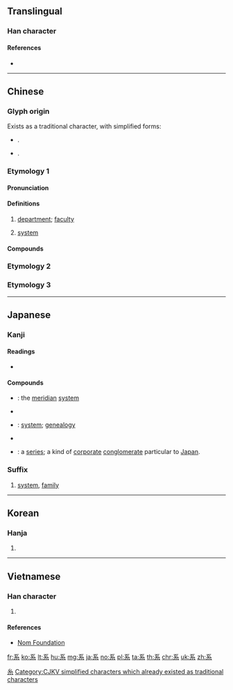 {{character info/new}}
{{also|糸|繫|係}}
==Translingual==
{{Han simplified forms|繫|繋|系}}
{{stroke order|type=bw|strokes=7}}

===Han character===
{{Han char|rn=120|rad=糸|as=01|sn=7|four=20903|canj=HVIF|ids=⿱丿糸}}

====References====
* {{Han ref|kx=0915.040|dkj=27223|dj=1342.030|hdz=53361.020|uh=7CFB|ud=31995|bh=A874|bd=43124}}

----

==Chinese==

===Glyph origin===
{{Han etym}}
Exists as a traditional character, with simplified forms:
* {{Han simp|繫|f=𣪠|t=丿}}.
* {{Han simp|係|f=人|t=&nbsp;}}.

===Etymology 1===
{{zh-forms}}

====Pronunciation====
{{zh-pron
|m=xì
|c=hai6
|h=pfs=he/ne
|md=hiê
|mn=hē
|w=3hhi
|oc=y
|mc=y
|cat=n
|ma=y
}}

====Definitions====
{{zh-hanzi}}

# [[department]]; [[faculty]]
#: {{zh-x|中文 系|Chinese language facutly}}
# [[system]]
#: {{zh-x|^太陽系|the Solar system}}

====Compounds====
{{zh-der|系詞|系列|系列化|系列劇|系列片|系譜|系譜樹|系統|系統工程|山系|印度法系|太陽系|大陸法系|導引系統|二疊系|光學系統|嫡系|循環系統|後醫系|作業系統|恆星系|分泌系統|免疫系統|工業體系|供電系統|專家系統|侏羅系|家系|世系|學系|一系列|印歐語系|廣播系統|姓系|寒武系|分時系統|哲學系|呼吸系統|圖資系統|視訊系統|文化體系|晶系|撥號系統|父系|根系|白堊系|派系|本科系|生態系|泰系各族|物流系統|捷運系統|法系|神經系統|科系|社會體系|旁系|母系|直系|男系|消化系統|河外星系|漢藏語系|父系制度|星系|旁系血親|水系|橢圓星系|淋巴系統|母系制度|直系親屬|正方晶系|系璧|譜系|職系|開放系統|輪系|系統軟體|系統理論|系刊|色系|親系|通信系統|系統圖|軸根系|系統化|網狀系統|系族|系統設計|體系|音系|銀河系|防火系統|關系|系孫|配水系統|語系|轉系|系念|系統分析}}

===Etymology 2===
{{zh-see|繫}}

===Etymology 3===
{{zh-see|係}}

----

==Japanese==

===Kanji===
{{ja-kanji|grade=6|rs=糸01}}

====Readings====
* {{ja-readings|goon=[[げ]] (ge)|kanon=[[けい]] (kei)|kun=[[つなぐ]] (tsunagu)}}

====Compounds====
* {{ja-r|経絡系|けいらくけい}}: the [[meridian]] [[system]]
* {{ja-r|系図|けいず}}
* {{ja-r|系統|けいとう}}: [[system]]; [[genealogy]]
* {{ja-r|系譜|けいふ}}
* {{ja-r|系列|けいれつ}}: a [[series]]; a kind of [[corporate]] [[conglomerate]] particular to [[Japan]].

===Suffix===
{{ja-pos|けい|suffix}}

# [[system]], [[family]]

[[Category:Grade 6 kanji|糸]]

----

==Korean==

===Hanja===
{{ko-hanja|hangeul=계|eumhun=|rv=|mr=kye|y=kyey}}

# {{defn|lang=ko|sort=糸01}}

----

==Vietnamese==

===Han character===
{{vi-readings|rs=糸01| hanviet = hệ}}

# {{defn|lang=vi|sort=糸01}}

====References====
*[http://nomfoundation.org/common/nom_details.php?codepoint=7cfb Nom Foundation]

[[Category:CJKV simplified characters which already existed as traditional characters]]

[[fr:系]]
[[ko:系]]
[[lt:系]]
[[hu:系]]
[[mg:系]]
[[ja:系]]
[[no:系]]
[[pl:系]]
[[ta:系]]
[[th:系]]
[[chr:系]]
[[uk:系]]
[[zh:系]]